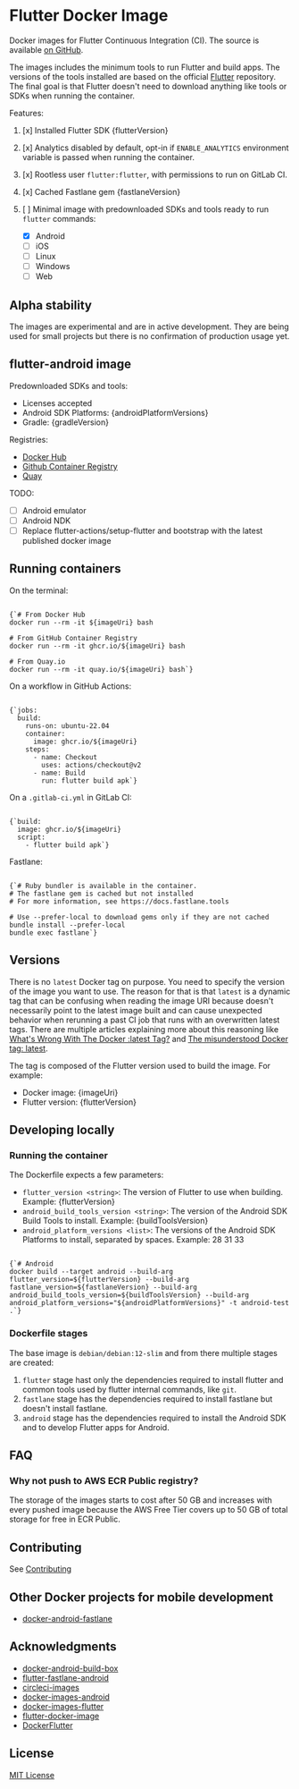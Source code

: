 
# Flutter Docker Image

Docker images for Flutter Continuous Integration (CI). The source is available [on GitHub](https://github.com/gmeligio/flutter-docker-image).

The images includes the minimum tools to run Flutter and build apps. The versions of the tools installed are based on the official [Flutter](https://github.com/flutter/flutter) repository. The final goal is that Flutter doesn't need to download anything like tools or SDKs when running the container.

Features:
1. [x] Installed Flutter SDK {flutterVersion}
1. [x] Analytics disabled by default, opt-in if `ENABLE_ANALYTICS` environment variable is passed when running the container.
1. [x] Rootless user `flutter:flutter`, with permissions to run on GitLab CI.
1. [x] Cached Fastlane gem {fastlaneVersion}
1. [ ] Minimal image with predownloaded SDKs and tools ready to run `flutter` commands:
  
   - [x] Android
   - [ ] iOS
   - [ ] Linux
   - [ ] Windows
   - [ ] Web

## Alpha stability

The images are experimental and are in active development. They are being used for small projects but there is no confirmation of production usage yet.

## flutter-android image
    
Predownloaded SDKs and tools:

- Licenses accepted
- Android SDK Platforms: {androidPlatformVersions}
- Gradle: {gradleVersion}

Registries:

- <a href={dockerHubUrl}>Docker Hub</a>
- [Github Container Registry](https://github.com/gmeligio/flutter-docker-image/pkgs/container/flutter-android)
- <a href={quayUrl}>Quay</a>

TODO:

- [ ] Android emulator
- [ ] Android NDK
- [ ] Replace flutter-actions/setup-flutter and bootstrap with the latest published docker image

## Running containers

On the terminal:
<pre><code className="language-bash">
{`# From Docker Hub
docker run --rm -it ${imageUri} bash

# From GitHub Container Registry
docker run --rm -it ghcr.io/${imageUri} bash

# From Quay.io
docker run --rm -it quay.io/${imageUri} bash`}
</code></pre>

On a workflow in GitHub Actions:
<pre><code className="language-yaml">
{`jobs:
  build:
    runs-on: ubuntu-22.04
    container:
      image: ghcr.io/${imageUri}
    steps:
      - name: Checkout
        uses: actions/checkout@v2
      - name: Build
        run: flutter build apk`}
</code></pre>

On a `.gitlab-ci.yml` in GitLab CI:
<pre><code className="language-yaml">
{`build:
  image: ghcr.io/${imageUri}
  script:
    - flutter build apk`}
</code></pre>

Fastlane:
<pre><code className="language-bash">
{`# Ruby bundler is available in the container.
# The fastlane gem is cached but not installed
# For more information, see https://docs.fastlane.tools

# Use --prefer-local to download gems only if they are not cached
bundle install --prefer-local
bundle exec fastlane`}
</code></pre>

## Versions

There is no `latest` Docker tag on purpose. You need to specify the version of the image you want to use. The reason for that is that `latest` is a dynamic tag that can be confusing when reading the image URI because doesn't necessarily point to the latest image built and can cause unexpected behavior when rerunning a past CI job that runs with an overwritten latest tags. There are multiple articles explaining more about this reasoning like [What's Wrong With The Docker :latest Tag?](https://vsupalov.com/docker-latest-tag/) and [The misunderstood Docker tag: latest](https://medium.com/@mccode/the-misunderstood-docker-tag-latest-af3babfd6375).

The tag is composed of the Flutter version used to build the image. For example:
- Docker image: {imageUri}
- Flutter version: {flutterVersion}

## Developing locally

### Running the container

The Dockerfile expects a few parameters:
- `flutter_version <string>`: The version of Flutter to use when building. Example: {flutterVersion}
- `android_build_tools_version <string>`: The version of the Android SDK Build Tools to install. Example: {buildToolsVersion}
- `android_platform_versions <list>`: The versions of the Android SDK Platforms to install, separated by spaces. Example: 28 31 33
  
<pre><code className="language-bash">
{`# Android
docker build --target android --build-arg flutter_version=${flutterVersion} --build-arg fastlane_version=${fastlaneVersion} --build-arg android_build_tools_version=${buildToolsVersion} --build-arg android_platform_versions="${androidPlatformVersions}" -t android-test .`}
</code></pre>

### Dockerfile stages

The base image is `debian/debian:12-slim` and from there multiple stages are created:
1. `flutter` stage hast only the dependencies required to install flutter and common tools used by flutter internal commands, like `git`.
1. `fastlane` stage has the dependencies required to install fastlane but doesn't install fastlane.
1. `android` stage has the dependencies required to install the Android SDK and to develop Flutter apps for Android.

## FAQ

### Why not push to AWS ECR Public registry?

The storage of the images starts to cost after 50 GB and increases with every pushed image because the AWS Free Tier covers up to 50 GB of total storage for free in ECR Public.

## Contributing

See [Contributing](docs/contributing.md)

## Other Docker projects for mobile development

- [docker-android-fastlane](https://github.com/softartdev/docker-android-fastlane)

## Acknowledgments

- [docker-android-build-box](https://github.com/mingchen/docker-android-build-box)
- [flutter-fastlane-android](https://github.com/gmemstr/flutter-fastlane-android)
- [circleci-images](https://github.com/circleci/circleci-images)
- [docker-images-android](https://github.com/cirruslabs/docker-images-android)
- [docker-images-flutter](https://github.com/cirruslabs/docker-images-flutter)
- [flutter-docker-image](https://github.com/instrumentisto/flutter-docker-image)
- [DockerFlutter](https://github.com/fischerscode/DockerFlutter)

## License

[MIT License](../LICENSE)

